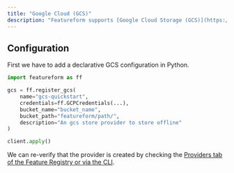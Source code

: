 ```yaml
---
title: "Google Cloud (GCS)"
description: "Featureform supports [Google Cloud Storage (GCS)](https://cloud.google.com/storage) as a [File Store](/providers/object-and-file-stores)"
---
```


## Configuration

First we have to add a declarative GCS configuration in Python.

```python gcs_config.py
import featureform as ff

gcs = ff.register_gcs(
    name="gcs-quickstart",
    credentials=ff.GCPCredentials(...),
    bucket_name="bucket_name",
    bucket_path="featureform/path/",
    description="An gcs store provider to store offline"
)

client.apply()
```

We can re-verify that the provider is created by checking the [Providers tab of the Feature Registry or via the CLI](../getting-started/search-monitor-discovery-feature-registry-ui-cli.md).
